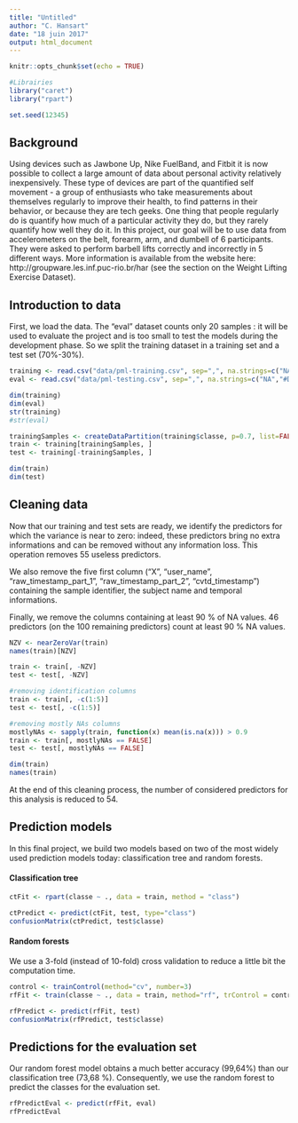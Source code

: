 ---
title: "Untitled"
author: "C. Hansart"
date: "18 juin 2017"
output: html_document
---

```{r setup, include=FALSE}
knitr::opts_chunk$set(echo = TRUE)

#Librairies
library("caret")
library("rpart")

set.seed(12345)
```

## Background

Using devices such as Jawbone Up, Nike FuelBand, and Fitbit it is now possible to collect a large amount of data about personal activity relatively inexpensively. These type of devices are part of the quantified self movement - a group of enthusiasts who take measurements about themselves regularly to improve their health, to find patterns in their behavior, or because they are tech geeks. One thing that people regularly do is quantify how much of a particular activity they do, but they rarely quantify how well they do it. In this project, our goal will be to use data from accelerometers on the belt, forearm, arm, and dumbell of 6 participants. They were asked to perform barbell lifts correctly and incorrectly in 5 different ways. More information is available from the website here: http://groupware.les.inf.puc-rio.br/har (see the section on the Weight Lifting Exercise Dataset).

## Introduction to data

First, we load the data. The "eval" dataset counts only 20 samples : it will be used to evaluate the project and is too small to test the models during the development phase. So we split the training dataset in a training set and a test set (70%-30%).   
```{r loading data}
training <- read.csv("data/pml-training.csv", sep=",", na.strings=c("NA","#DIV/0!",""))
eval <- read.csv("data/pml-testing.csv", sep=",", na.strings=c("NA","#DIV/0!",""))

dim(training)
dim(eval)
str(training)
#str(eval)

trainingSamples <- createDataPartition(training$classe, p=0.7, list=FALSE)
train <- training[trainingSamples, ]
test <- training[-trainingSamples, ]

dim(train)
dim(test)
```

## Cleaning data
Now that our training and test sets are ready, we identify the predictors for which the variance is near to zero: indeed, these predictors bring no extra informations and can be removed without any information loss. This operation removes 55 useless predictors.

We also remove the five first column ("X", "user_name", "raw_timestamp_part_1", "raw_timestamp_part_2", "cvtd_timestamp") containing the sample identifier, the subject name and temporal informations.

Finally, we remove the columns containing at least 90 % of NA values. 46 predictors (on the 100 remaining predictors) count at least 90 % NA values.  

```{r removing predictors}
NZV <- nearZeroVar(train)
names(train)[NZV]

train <- train[, -NZV]
test <- test[, -NZV]

#removing identification columns
train <- train[, -c(1:5)]
test <- test[, -c(1:5)]

#removing mostly NAs columns
mostlyNAs <- sapply(train, function(x) mean(is.na(x))) > 0.9
train <- train[, mostlyNAs == FALSE]
test <- test[, mostlyNAs == FALSE]

dim(train)
names(train)
```

At the end of this cleaning process, the number of considered predictors for this analysis is reduced to 54.

## Prediction models
In this final project, we build two models based on two of the most widely used prediction models today: classification tree and random forests. 

#### Classification tree

```{r classification tree}
ctFit <- rpart(classe ~ ., data = train, method = "class")

ctPredict <- predict(ctFit, test, type="class")
confusionMatrix(ctPredict, test$classe)
```

#### Random forests

We use a 3-fold (instead of 10-fold) cross validation to reduce a little bit the computation time.

```{r random forests}
control <- trainControl(method="cv", number=3)
rfFit <- train(classe ~ ., data = train, method="rf", trControl = control)

rfPredict <- predict(rfFit, test)
confusionMatrix(rfPredict, test$classe)
```

## Predictions for the evaluation set
Our random forest model obtains a much better accuracy (99,64%) than our classification tree (73,68 %). Consequently, we use the random forest to predict the classes for the evaluation set. 

```{r evaluation set}
rfPredictEval <- predict(rfFit, eval)
rfPredictEval
```